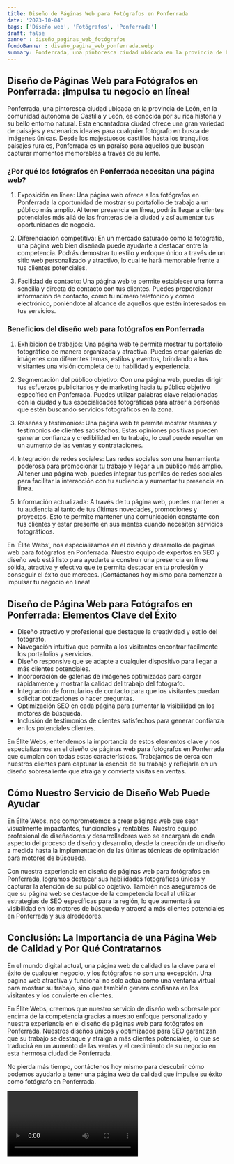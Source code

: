 ```yaml
---
title: Diseño de Páginas Web para Fotógrafos en Ponferrada
date: '2023-10-04'
tags: ['Diseño web', 'Fotógrafos', 'Ponferrada']
draft: false
banner : diseño_paginas_web_fotógrafos
fondoBanner : diseño_pagina_web_ponferrada.webp
summary: Ponferrada, una pintoresca ciudad ubicada en la provincia de León, en la comunidad autónoma de Castilla y León, es conocida por su rica historia y su bello entorno natural. Esta encantadora ciudad ofrece una gran variedad de paisajes y escenarios ideales para cualquier fotógrafo en busca de imágenes únicas. Desde los majestuosos castillos hasta los tranquilos paisajes rurales, Ponferrada es un paraíso para aquellos que buscan capturar momentos memorables a través de su lente.
---
```


## Diseño de Páginas Web para Fotógrafos en Ponferrada: ¡Impulsa tu negocio en línea!

Ponferrada, una pintoresca ciudad ubicada en la provincia de León, en la comunidad autónoma de Castilla y León, es conocida por su rica historia y su bello entorno natural. Esta encantadora ciudad ofrece una gran variedad de paisajes y escenarios ideales para cualquier fotógrafo en busca de imágenes únicas. Desde los majestuosos castillos hasta los tranquilos paisajes rurales, Ponferrada es un paraíso para aquellos que buscan capturar momentos memorables a través de su lente.

### ¿Por qué los fotógrafos en Ponferrada necesitan una página web?

1. Exposición en línea: Una página web ofrece a los fotógrafos en Ponferrada la oportunidad de mostrar su portafolio de trabajo a un público más amplio. Al tener presencia en línea, podrás llegar a clientes potenciales más allá de las fronteras de la ciudad y así aumentar tus oportunidades de negocio.

2. Diferenciación competitiva: En un mercado saturado como la fotografía, una página web bien diseñada puede ayudarte a destacar entre la competencia. Podrás demostrar tu estilo y enfoque único a través de un sitio web personalizado y atractivo, lo cual te hará memorable frente a tus clientes potenciales.

3. Facilidad de contacto: Una página web te permite establecer una forma sencilla y directa de contacto con tus clientes. Puedes proporcionar información de contacto, como tu número telefónico y correo electrónico, poniéndote al alcance de aquellos que estén interesados en tus servicios.

### Beneficios del diseño web para fotógrafos en Ponferrada

1. Exhibición de trabajos: Una página web te permite mostrar tu portafolio fotográfico de manera organizada y atractiva. Puedes crear galerías de imágenes con diferentes temas, estilos y eventos, brindando a tus visitantes una visión completa de tu habilidad y experiencia.

2. Segmentación del público objetivo: Con una página web, puedes dirigir tus esfuerzos publicitarios y de marketing hacia tu público objetivo específico en Ponferrada. Puedes utilizar palabras clave relacionadas con la ciudad y tus especialidades fotográficas para atraer a personas que estén buscando servicios fotográficos en la zona.

3. Reseñas y testimonios: Una página web te permite mostrar reseñas y testimonios de clientes satisfechos. Estas opiniones positivas pueden generar confianza y credibilidad en tu trabajo, lo cual puede resultar en un aumento de las ventas y contrataciones.

4. Integración de redes sociales: Las redes sociales son una herramienta poderosa para promocionar tu trabajo y llegar a un público más amplio. Al tener una página web, puedes integrar tus perfiles de redes sociales para facilitar la interacción con tu audiencia y aumentar tu presencia en línea.

5. Información actualizada: A través de tu página web, puedes mantener a tu audiencia al tanto de tus últimas novedades, promociones y proyectos. Esto te permite mantener una comunicación constante con tus clientes y estar presente en sus mentes cuando necesiten servicios fotográficos.

En 'Élite Webs', nos especializamos en el diseño y desarrollo de páginas web para fotógrafos en Ponferrada. Nuestro equipo de expertos en SEO y diseño web está listo para ayudarte a construir una presencia en línea sólida, atractiva y efectiva que te permita destacar en tu profesión y conseguir el éxito que mereces. ¡Contáctanos hoy mismo para comenzar a impulsar tu negocio en línea!

<GifSeo />

<Cta />

## Diseño de Página Web para Fotógrafos en Ponferrada: Elementos Clave del Éxito

- Diseño atractivo y profesional que destaque la creatividad y estilo del fotógrafo.
- Navegación intuitiva que permita a los visitantes encontrar fácilmente los portafolios y servicios.
- Diseño responsive que se adapte a cualquier dispositivo para llegar a más clientes potenciales.
- Incorporación de galerías de imágenes optimizadas para cargar rápidamente y mostrar la calidad del trabajo del fotógrafo.
- Integración de formularios de contacto para que los visitantes puedan solicitar cotizaciones o hacer preguntas.
- Optimización SEO en cada página para aumentar la visibilidad en los motores de búsqueda.
- Inclusión de testimonios de clientes satisfechos para generar confianza en los potenciales clientes.

En Élite Webs, entendemos la importancia de estos elementos clave y nos especializamos en el diseño de páginas web para fotógrafos en Ponferrada que cumplan con todas estas características. Trabajamos de cerca con nuestros clientes para capturar la esencia de su trabajo y reflejarla en un diseño sobresaliente que atraiga y convierta visitas en ventas.

## Cómo Nuestro Servicio de Diseño Web Puede Ayudar

En Élite Webs, nos comprometemos a crear páginas web que sean visualmente impactantes, funcionales y rentables. Nuestro equipo profesional de diseñadores y desarrolladores web se encargará de cada aspecto del proceso de diseño y desarrollo, desde la creación de un diseño a medida hasta la implementación de las últimas técnicas de optimización para motores de búsqueda.

Con nuestra experiencia en diseño de páginas web para fotógrafos en Ponferrada, logramos destacar sus habilidades fotográficas únicas y capturar la atención de su público objetivo. También nos aseguramos de que su página web se destaque de la competencia local al utilizar estrategias de SEO específicas para la región, lo que aumentará su visibilidad en los motores de búsqueda y atraerá a más clientes potenciales en Ponferrada y sus alrededores.

## Conclusión: La Importancia de una Página Web de Calidad y Por Qué Contratarnos

En el mundo digital actual, una página web de calidad es la clave para el éxito de cualquier negocio, y los fotógrafos no son una excepción. Una página web atractiva y funcional no solo actúa como una ventana virtual para mostrar su trabajo, sino que también genera confianza en los visitantes y los convierte en clientes.

En Élite Webs, creemos que nuestro servicio de diseño web sobresale por encima de la competencia gracias a nuestro enfoque personalizado y nuestra experiencia en el diseño de páginas web para fotógrafos en Ponferrada. Nuestros diseños únicos y optimizados para SEO garantizan que su trabajo se destaque y atraiga a más clientes potenciales, lo que se traducirá en un aumento de las ventas y el crecimiento de su negocio en esta hermosa ciudad de Ponferrada.

No pierda más tiempo, contáctenos hoy mismo para descubrir cómo podemos ayudarlo a tener una página web de calidad que impulse su éxito como fotógrafo en Ponferrada.

<Video />

<CtaBot job='Fotógrafos' city='Ponferrada'/>

<Gmaps query='Ponferrada+españa+maps' />